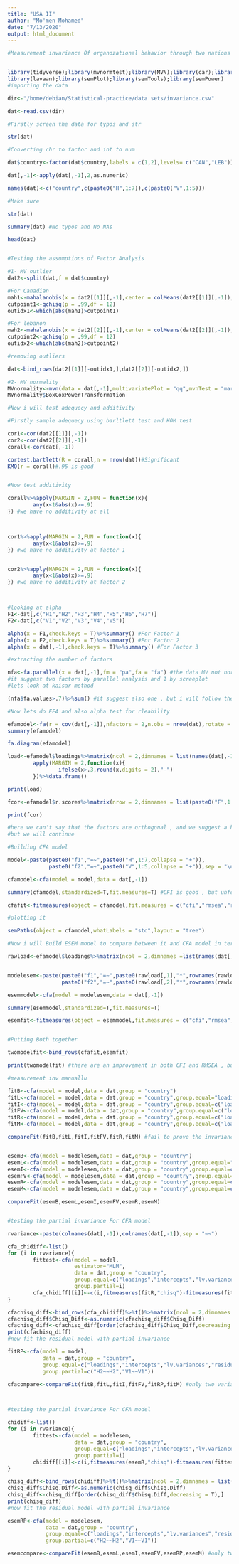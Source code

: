 ```yaml
---
title: "USA II"
author: "Mo'men Mohamed"
date: "7/13/2020"
output: html_document
---
```

```r
#Measurement invariance Of organozational behavior through two nations using ESEM and MGCFA


library(tidyverse);library(mvnormtest);library(MVN);library(car);library(psych);library(GPArotation)
library(lavaan);library(semPlot);library(semTools);library(semPower)
#importing the data 

dir<-"/home/debian/Statistical-practice/data sets/invariance.csv"

dat<-read.csv(dir)

#Firstly screen the data for typos and str 

str(dat)

#Converting chr to factor and int to num

dat$country<-factor(dat$country,labels = c(1,2),levels= c("CAN","LEB"))

dat[,-1]<-apply(dat[,-1],2,as.numeric)

names(dat)<-c("country",c(paste0("H",1:7)),c(paste0("V",1:5)))

#Make sure 

str(dat)

summary(dat) #No typos and No NAs

head(dat)


#Testing the assumptions of Factor Analysis 

#1- MV outlier
dat2<-split(dat,f = dat$country)

#For Canadian
mah1<-mahalanobis(x = dat2[[1]][,-1],center = colMeans(dat2[[1]][,-1]),cov = cov(dat2[[1]][,-1]))
cutpoint1<-qchisq(p = .99,df = 12)
outidx1<-which(abs(mah1)>cutpoint1)

#For lebanon
mah2<-mahalanobis(x = dat2[[2]][,-1],center = colMeans(dat2[[2]][,-1]),cov = cov(dat2[[2]][,-1]))
cutpoint2<-qchisq(p = .99,df = 12)
outidx2<-which(abs(mah2)>cutpoint2)

#removing outliers

dat<-bind_rows(dat2[[1]][-outidx1,],dat2[[2]][-outidx2,])

#2- MV normality
MVnormality<-mvn(data = dat[,-1],multivariatePlot = "qq",mvnTest = "mardia",bc = T)
MVnormality$BoxCoxPowerTransformation

#Now i will test adequecy and additivity 

#Firstly sample adequecy using barltlett test and KOM test 

cor1<-cor(dat2[[1]][,-1])
cor2<-cor(dat2[[2]][,-1])
corall<-cor(dat[,-1])

cortest.bartlett(R = corall,n = nrow(dat))#Significant
KMO(r = corall)#.95 is good 


#Now test additivity

corall%>%apply(MARGIN = 2,FUN = function(x){
        any(x<1&abs(x)>=.9)
}) #we have no additivity at all 



cor1%>%apply(MARGIN = 2,FUN = function(x){
        any(x<1&abs(x)>=.9)
}) #we have no additivity at factor 1


cor2%>%apply(MARGIN = 2,FUN = function(x){
        any(x<1&abs(x)>=.9)
}) #we have no additivity at factor 2



#looking at alpha 
F1<-dat[,c("H1","H2","H3","H4","H5","H6","H7")]
F2<-dat[,c("V1","V2","V3","V4","V5")]

alpha(x = F1,check.keys = T)%>%summary() #For Factor 1
alpha(x = F2,check.keys = T)%>%summary() #For Factor 2
alpha(x = dat[,-1],check.keys = T)%>%summary() #For Factor 3

#extracting the number of factors

nfa<-fa.parallel(x = dat[,-1],fm = "pa",fa = "fa") #the data MV not normal , so i will use principle axis method
#it suggest two factors by parallel analysis and 1 by screeplot
#lets look at kaisar method 

(nfa$fa.values>.7)%>%sum() #it suggest also one , but i will follow the parallel as it assure the theory 

#Now lets do EFA and also alpha test for rleability

efamodel<-fa(r = cov(dat[,-1]),nfactors = 2,n.obs = nrow(dat),rotate = "geominQ",fm = "pa",scores = "regression")
summary(efamodel)

fa.diagram(efamodel)

load<-efamodel$loadings%>%matrix(ncol = 2,dimnames = list(names(dat[,-1]),paste0("F",1:2)))%>%
        apply(MARGIN = 2,function(x){
                ifelse(x>.3,round(x,digits = 2),"-")
        })%>%data.frame()

print(load)

fcor<-efamodel$r.scores%>%matrix(nrow = 2,dimnames = list(paste0("F",1:2),paste0("F",1:2)))

print(fcor)

#here we can't say that the factors are orthogonal , and we suggest a higher order factor 
#but we will continue 

#Building CFA model 

model<-paste(paste0("f1","=~",paste0("H",1:7,collapse = "+")),
             paste0("f2","=~",paste0("V",1:5,collapse = "+")),sep = "\n")

cfamodel<-cfa(model = model,data = dat[,-1])

summary(cfamodel,standardized=T,fit.measures=T) #CFI is good , but unfortunately we got bad RMSEA

cfafit<-fitmeasures(object = cfamodel,fit.measures = c("cfi","rmsea","rmsea.ci.upper","rmsea.ci.lower"))

#plotting it 

semPaths(object = cfamodel,whatLabels = "std",layout = "tree")

#Now i will Build ESEM model to compare between it and CFA model in term of CFI and RMSEA

rawload<-efamodel$loadings%>%matrix(ncol = 2,dimnames =list(names(dat[,-1]),paste0("F",1:2)))


modelesem<-paste(paste0("f1","=~",paste0(rawload[,1],"*",rownames(rawload),collapse = "+")),
                 paste0("f2","=~",paste0(rawload[,2],"*",rownames(rawload),collapse = "+")),sep = "\n")

esemmodel<-cfa(model = modelesem,data = dat[,-1])

summary(esemmodel,standardized=T,fit.measures=T)

esemfit<-fitmeasures(object = esemmodel,fit.measures = c("cfi","rmsea","rmsea.ci.upper","rmsea.ci.lower"))


#Putting Both together 

twomodelfit<-bind_rows(cfafit,esemfit)

print(twomodelfit) #there are an improvement in both CFI and RMSEA , but RMSEA stills not good 

#measurement inv manuallu 

fitB<-cfa(model = model,data = dat,group = "country")
fitL<-cfa(model = model,data = dat,group = "country",group.equal="loadings")
fitI<-cfa(model = model,data = dat,group = "country",group.equal=c("loadings","intercepts"))
fitFV<-cfa(model = model,data = dat,group = "country",group.equal=c("loadings","intercepts","lv.variances"))
fitR<-cfa(model = model,data = dat,group = "country",group.equal=c("loadings","intercepts","residuals","residuals"))
fitM<-cfa(model = model,data = dat,group = "country",group.equal=c("loadings","intercepts","residuals","residuals","means"))

compareFit(fitB,fitL,fitI,fitFV,fitR,fitM) #fail to prove the invariance of residual


esemB<-cfa(model = modelesem,data = dat,group = "country")
esemL<-cfa(model = modelesem,data = dat,group = "country",group.equal="loadings")
esemI<-cfa(model = modelesem,data = dat,group = "country",group.equal=c("loadings","intercepts"))
esemFV<-cfa(model = modelesem,data = dat,group = "country",group.equal=c("loadings","intercepts","lv.variances"))
esemR<-cfa(model = modelesem,data = dat,group = "country",group.equal=c("loadings","intercepts","lv.variances","residuals"))
esemM<-cfa(model = modelesem,data = dat,group = "country",group.equal=c("loadings","intercepts","lv.variances","residuals","means"))

compareFit(esemB,esemL,esemI,esemFV,esemR,esemM)


#testing the partial invariance For CFA model 

rvariance<-paste(colnames(dat[,-1]),colnames(dat[,-1]),sep = "~~")

cfa_chidiff<-list()
for (i in rvariance){
        fittest<-cfa(model = model,
                     estimator="MLM",
                     data = dat,group = "country",
                     group.equal=c("loadings","intercepts","lv.variances","residuals"),
                     group.partial=i)
        cfa_chidiff[[i]]<-c(i,fitmeasures(fitR,"chisq")-fitmeasures(fittest,"chisq"))
}

cfachisq_diff<-bind_rows(cfa_chidiff)%>%t()%>%matrix(ncol = 2,dimnames = list(c(NULL),c("Variance","Chisq_Diff")))%>%data.frame()
cfachisq_diff$Chisq_Diff<-as.numeric(cfachisq_diff$Chisq_Diff)
cfachisq_diff<-cfachisq_diff[order(cfachisq_diff$Chisq_Diff,decreasing = T),]
print(cfachisq_diff)
#now fit the residual model with partial invariance

fitRP<-cfa(model = model,
           data = dat,group = "country",
           group.equal=c("loadings","intercepts","lv.variances","residuals"),
           group.partial=c("H2~~H2","V1~~V1"))

cfacompare<-compareFit(fitB,fitL,fitI,fitFV,fitRP,fitM) #only two variances need to be free



#testing the partial invariance For CFA model 

chidiff<-list()
for (i in rvariance){
        fittest<-cfa(model = modelesem,
                     data = dat,group = "country",
                     group.equal=c("loadings","intercepts","lv.variances","residuals"),
                     group.partial=i)
        chidiff[[i]]<-c(i,fitmeasures(esemR,"chisq")-fitmeasures(fittest,"chisq"))
}

chisq_diff<-bind_rows(chidiff)%>%t()%>%matrix(ncol = 2,dimnames = list(c(NULL),c("Variance","Chisq Diff")))%>%data.frame()
chisq_diff$Chisq.Diff<-as.numeric(chisq_diff$Chisq.Diff)
chisq_diff<-chisq_diff[order(chisq_diff$Chisq.Diff,decreasing = T),]
print(chisq_diff)
#now fit the residual model with partial invariance

esemRP<-cfa(model = modelesem,
            data = dat,group = "country",
            group.equal=c("loadings","intercepts","lv.variances","residuals"),
            group.partial=c("H2~~H2","V1~~V1"))

esemcompare<-compareFit(esemB,esemL,esemI,esemFV,esemRP,esemM) #only two residuals need to be free 



```